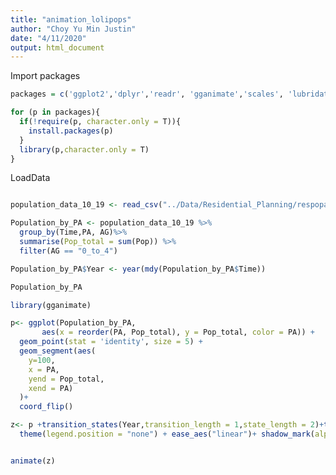 ```yaml
---
title: "animation_lolipops"
author: "Choy Yu Min Justin"
date: "4/11/2020"
output: html_document
---
```


Import packages
```r
packages = c('ggplot2','dplyr','readr', 'gganimate','scales', 'lubridate','animation','stringr','gapminder')

for (p in packages){
  if(!require(p, character.only = T)){
    install.packages(p)
  }
  library(p,character.only = T)
}

```

LoadData
```r
```


```r
population_data_10_19 <- read_csv("../Data/Residential_Planning/respopagesextod2011to2019.csv")

Population_by_PA <- population_data_10_19 %>%
  group_by(Time,PA, AG)%>%
  summarise(Pop_total = sum(Pop)) %>%
  filter(AG == "0_to_4")

Population_by_PA$Year <- year(mdy(Population_by_PA$Time))

Population_by_PA
```

```r

library(gganimate)

p<- ggplot(Population_by_PA,
       aes(x = reorder(PA, Pop_total), y = Pop_total, color = PA)) +
  geom_point(stat = 'identity', size = 5) +
  geom_segment(aes(
    y=100,
    x = PA,
    yend = Pop_total,
    xend = PA)
  )+
  coord_flip() 
```


```r
z<- p +transition_states(Year,transition_length = 1,state_length = 2)+transition_time(Year)+labs(title = "Year: {as.integer(frame_time)}") +
  theme(legend.position = "none") + ease_aes("linear")+ shadow_mark(alpha = 0.3, size = 0.5)


animate(z)
```
```r

```


